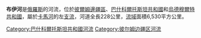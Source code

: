{{Infobox River
  | river_name      = 布伊河
  | image_name      = 
  | image_size      =
  | caption         = 
  | origin          = 
  | mouth           = [[卡馬河|卡馬河]]
  | basin_countries = {{flag|Russia}}
  | length          = 2288888公里
  | elevation       = 
  | mouth_elevation = 
  | discharge       = 
  | watershed       = 556,530平方公里
}}

'''布伊河'''是[[俄羅斯|俄羅斯]]的河流，位於[[彼爾姆邊疆區|彼爾姆邊疆區]]、[[巴什科爾托斯坦共和國|巴什科爾托斯坦共和國]]和[[烏德穆爾特共和國|烏德穆爾特共和國]]，屬於[[卡馬河|卡馬河]]的左[[支流|支流]]，河道全長228公里，[[流域|流域]]面積6,530平方公里。

[[Category:巴什科爾托斯坦共和國河流|Category:巴什科爾托斯坦共和國河流]]
[[Category:彼尔姆边疆区河流|Category:彼尔姆边疆区河流]]

{{俄羅斯地理小作品}}